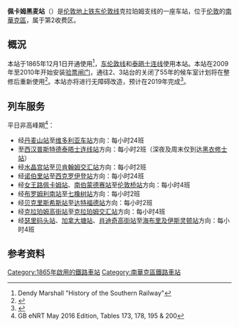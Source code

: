 {{Infobox London station
| name = Peckham Rye
| image_name = Peckham Rye railway station MMB 06 465011.jpg
| locale = [[佩卡姆|佩卡姆]]
| borough = [[南華克區|南華克區]]
| manager = [[伦敦地上铁|伦敦地上铁]]
| owner = [[英国国营铁路公司|英国国营铁路公司]]
| symbol = overground
| gridref =
| railcode = PMR
| platforms = 4
| fare_zone = 2
<!--
| railexits0405 = {{increase}} 1.552
| railexits0506 = {{increase}} 1.580
| railexits0607 = {{increase}} 2.570
| railexits0708 = {{decrease}} 2.503
| railexits0809 = {{increase}} 2.571
| railexits0910 = {{increase}} 2.646 -->
| railexits1011 = {{increase}} 2.987
| railexits1112 = {{increase}} 3.272
| railexits1213 = {{increase}} 3.670
| railexits1314 = {{increase}} 4.665
| railexits1415 = {{increase}} 5.074
| latitude = 51.46989
| longitude = -0.06886
| events1  = 营业中
| years1 = 1865
| access = yes
| access_note = <ref>{{Cite map/London Overground Map}}</ref><ref>{{Cite map/Standard Tube Map}}</ref>
| dft_category = D
}}

'''佩卡姆黑麦站'''（{{lang-en|Peckham Rye railway station}}）是[[伦敦地上铁|伦敦地上铁]][[东伦敦线|东伦敦线]]克拉珀姆支线的一座车站，位于[[伦敦|伦敦]]的[[南華克區|南華克區]]，属于第2收费区。

==概況==
本站于1865年12月1日开通使用<ref>Dendy Marshall "History of the Southern Railway"</ref>，[[东伦敦线|东伦敦线]]和[[泰晤士连线|泰晤士连线]]使用本站。本站在2009年至2010年开始安装[[验票闸门|验票闸门]]，通往2、3站台的关闭了55年的候车室计划将在整修后重新使用<ref>{{cite news|url=http://www.bbc.com/news/uk-england-london-36520617|title=Peckham Rye station's 'lost' waiting room to re-open after 50 years|publisher=BBC Newsdate=16 June 2016|accessdate=2016-11-16|archive-date=2016-08-27|archive-url=https://web.archive.org/web/20160827073815/http://www.bbc.com/news/uk-england-london-36520617|dead-url=no}}</ref>。本站亦将进行无障碍改造，预计在2019年完成<ref>{{Cite web |url=https://www.tfl.gov.uk/travel-information/improvements-and-projects/step-free-access |title= Step-free Access - Transport for London |accessdate=2016-11-16 |archive-date=2015-02-05 |archive-url=https://web.archive.org/web/20150205100713/https://www.tfl.gov.uk/travel-information/improvements-and-projects/step-free-access |dead-url=no }}</ref>。

==列车服务==
平日非高峰期<ref>GB eNRT May 2016 Edition, Tables 173, 178, 195 & 200</ref>：
*经[[丹麦山站|丹麦山站]]至[[维多利亚车站_(伦敦)|维多利亚车站]]方向：每小时24班
*至[[西汉普斯特德泰晤士连线站|西汉普斯特德泰晤士连线站]]方向：每小时2班（深夜及周末仅到达[[黑衣修士站|黑衣修士站]]）
*经[[水晶宫站|水晶宫站]]至[[贝肯翰姆交汇站|贝肯翰姆交汇站]]方向：每小时2班
*经[[诺伯里站|诺伯里站]]至[[西克罗伊登站|西克罗伊登站]]方向：每小时24班
*经[[女王路佩卡姆站|女王路佩卡姆站]]、[[南伯蒙德赛站|南伯蒙德赛站]]至[[伦敦桥站|伦敦桥站]]方向：每小时4班
*经[[布罗姆利南站|布罗姆利南站]]至[[七橡树站|七橡树站]]方向：每小时2班
*经[[贝克里斯希斯站|贝克里斯希斯站]]至[[达特福德站|达特福德站]]方向：每小时2班
*经[[克拉珀姆高街站|克拉珀姆高街站]]至[[克拉珀姆交汇站|克拉珀姆交汇站]]方向：每小时4班
*经[[瑟里码头站|瑟里码头站]]、[[加拿大塘站|加拿大塘站]]、[[肖迪奇高街站|肖迪奇高街站]]至[[海布里及伊斯灵顿站|海布里及伊斯灵顿站]]方向：每小时4班

==参考资料==
{{reflist}}

{{倫敦地上鐵東倫敦線}}

{{DEFAULTSORT:Peckham Rye}}
[[Category:1865年啟用的鐵路車站|Category:1865年啟用的鐵路車站]]
[[Category:南華克區鐵路車站|Category:南華克區鐵路車站]]